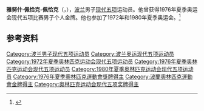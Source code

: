{{NoteTA|G1=Sports}}
'''雅努什·佩恰克-佩恰克'''（{{lang-pl|Janusz Pyciak-Peciak}}，{{bd|1949年|2月9日|}}），[[波兰|波兰]]男子[[现代五项|现代五项]]运动员。他曾获得1976年夏季奥运会现代五项比赛男子个人金牌。他也参加了1972年和1980年夏季奥运会。<ref>{{Cite web|title=Janusz PYCIAK-PECIAK|url=https://www.olympic.org/janusz-pyciak-peciak|accessdate=2021-03-16|date=2021-03-14|work=International Olympic Committee|language=en}}</ref>

== 参考资料 ==
{{reflist}}

{{奥林匹克运动会现代五项比赛男子个人冠军}}

{{Authority control}}
{{DEFAULTSORT:Pyciak-Peciak, Janusz}}
[[Category:波兰男子现代五项运动员|Category:波兰男子现代五项运动员]]
[[Category:波兰奥运现代五项运动员|Category:波兰奥运现代五项运动员]]
[[Category:1972年夏季奥林匹克运动会现代五项运动员|Category:1972年夏季奥林匹克运动会现代五项运动员]]
[[Category:1976年夏季奥林匹克运动会现代五项运动员|Category:1976年夏季奥林匹克运动会现代五项运动员]]
[[Category:1980年夏季奥林匹克运动会现代五项运动员|Category:1980年夏季奥林匹克运动会现代五项运动员]]
[[Category:1976年夏季奧林匹克運動會獎牌得主|Category:1976年夏季奧林匹克運動會獎牌得主]]
[[Category:波蘭奧林匹克運動會金牌得主|Category:波蘭奧林匹克運動會金牌得主]]
[[Category:奥林匹克运动会现代五项奖牌得主|Category:奥林匹克运动会现代五项奖牌得主]]